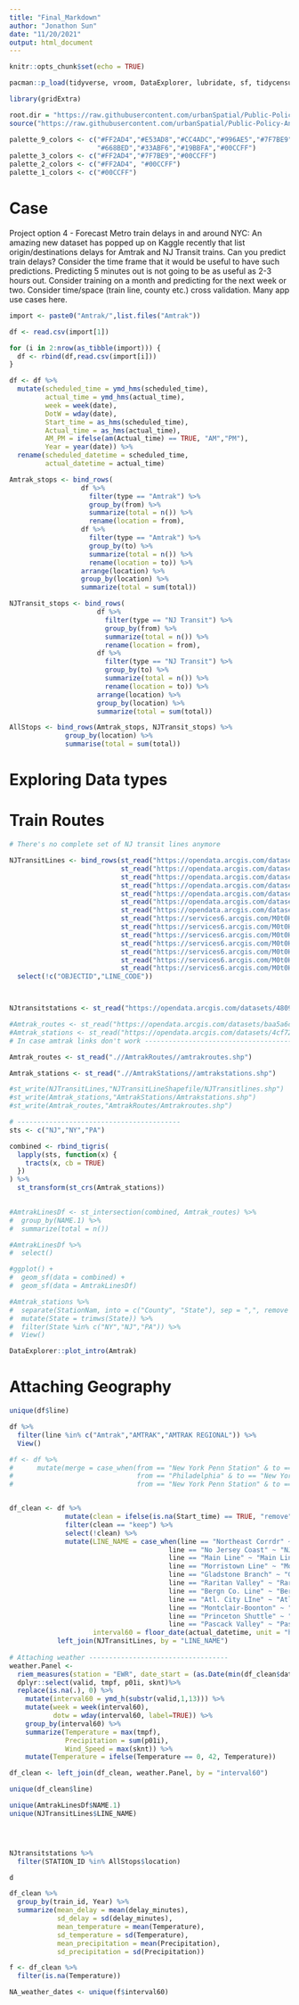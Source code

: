 ```yaml
---
title: "Final_Markdown"
author: "Jonathon Sun"
date: "11/20/2021"
output: html_document
---
```


```r
knitr::opts_chunk$set(echo = TRUE)

pacman::p_load(tidyverse, vroom, DataExplorer, lubridate, sf, tidycensus, tigris, hms, riem)

library(gridExtra)

root.dir = "https://raw.githubusercontent.com/urbanSpatial/Public-Policy-Analytics-Landing/master/DATA/"
source("https://raw.githubusercontent.com/urbanSpatial/Public-Policy-Analytics-Landing/master/functions.r")

palette_9_colors <- c("#FF2AD4","#E53AD8","#CC4ADC","#996AE5","#7F7BE9",
                      "#668BED","#33ABF6","#19BBFA","#00CCFF")
palette_3_colors <- c("#FF2AD4","#7F7BE9","#00CCFF")
palette_2_colors <- c("#FF2AD4", "#00CCFF")
palette_1_colors <- c("#00CCFF")
```

# Case
Project option 4 - Forecast Metro train delays in and around NYC: An amazing new dataset has popped up on Kaggle recently that list origin/destinations delays for Amtrak and NJ Transit trains. Can you predict train delays? Consider the time frame that it would be useful to have such predictions. Predicting 5 minutes out is not going to be as useful as 2-3 hours out. Consider training on a month and predicting for the next week or two. Consider time/space (train line, county etc.) cross validation. Many app use cases here.


```r
import <- paste0("Amtrak/",list.files("Amtrak"))

df <- read.csv(import[1])

for (i in 2:nrow(as_tibble(import))) {
  df <- rbind(df,read.csv(import[i]))
}

df <- df %>%
  mutate(scheduled_time = ymd_hms(scheduled_time),
         actual_time = ymd_hms(actual_time),
         week = week(date),
         DotW = wday(date),
         Start_time = as_hms(scheduled_time),
         Actual_time = as_hms(actual_time),
         AM_PM = ifelse(am(Actual_time) == TRUE, "AM","PM"),
         Year = year(date)) %>%
  rename(scheduled_datetime = scheduled_time,
         actual_datetime = actual_time)

Amtrak_stops <- bind_rows(
                  df %>%
                    filter(type == "Amtrak") %>%
                    group_by(from) %>%
                    summarize(total = n()) %>%
                    rename(location = from),
                  df %>%
                    filter(type == "Amtrak") %>%
                    group_by(to) %>%
                    summarize(total = n()) %>%
                    rename(location = to)) %>%
                  arrange(location) %>%
                  group_by(location) %>%
                  summarize(total = sum(total))

NJTransit_stops <- bind_rows(
                      df %>%
                        filter(type == "NJ Transit") %>%
                        group_by(from) %>%
                        summarize(total = n()) %>%
                        rename(location = from),
                      df %>%
                        filter(type == "NJ Transit") %>%
                        group_by(to) %>%
                        summarize(total = n()) %>%
                        rename(location = to)) %>%
                      arrange(location) %>%
                      group_by(location) %>%
                      summarize(total = sum(total))

AllStops <- bind_rows(Amtrak_stops, NJTransit_stops) %>%
              group_by(location) %>%
              summarise(total = sum(total))


```

# Exploring Data types




# Train Routes
```r
# There's no complete set of NJ transit lines anymore

NJTransitLines <- bind_rows(st_read("https://opendata.arcgis.com/datasets/fc24118ac4a0445da5e09f7692075757_13.geojson"),
                            st_read("https://opendata.arcgis.com/datasets/fc24118ac4a0445da5e09f7692075757_9.geojson"),
                            st_read("https://opendata.arcgis.com/datasets/fc24118ac4a0445da5e09f7692075757_3.geojson"),
                            st_read("https://opendata.arcgis.com/datasets/fc24118ac4a0445da5e09f7692075757_4.geojson"),
                            st_read("https://opendata.arcgis.com/datasets/fc24118ac4a0445da5e09f7692075757_1.geojson"),
                            st_read("https://opendata.arcgis.com/datasets/fc24118ac4a0445da5e09f7692075757_5.geojson"),
                            st_read("https://opendata.arcgis.com/datasets/fc24118ac4a0445da5e09f7692075757_0.geojson"),
                            st_read("https://services6.arcgis.com/M0t0HPE53pFK525U/arcgis/rest/services/NJTransit_Rail_Linea/FeatureServer/2/query?outFields=*&where=1%3D1&f=geojson"),
                            st_read("https://services6.arcgis.com/M0t0HPE53pFK525U/arcgis/rest/services/NJTransit_Rail_Linea/FeatureServer/6/query?outFields=*&where=1%3D1&f=geojson"),
                            st_read("https://services6.arcgis.com/M0t0HPE53pFK525U/arcgis/rest/services/NJTransit_Rail_Linea/FeatureServer/7/query?outFields=*&where=1%3D1&f=geojson"),
                            st_read("https://services6.arcgis.com/M0t0HPE53pFK525U/arcgis/rest/services/NJTransit_Rail_Linea/FeatureServer/8/query?outFields=*&where=1%3D1&f=geojson"),
                            st_read("https://services6.arcgis.com/M0t0HPE53pFK525U/arcgis/rest/services/NJTransit_Rail_Linea/FeatureServer/10/query?outFields=*&where=1%3D1&f=geojson"),
                            st_read("https://services6.arcgis.com/M0t0HPE53pFK525U/arcgis/rest/services/NJTransit_Rail_Linea/FeatureServer/11/query?outFields=*&where=1%3D1&f=geojson"),
                            st_read("https://services6.arcgis.com/M0t0HPE53pFK525U/arcgis/rest/services/NJTransit_Rail_Linea/FeatureServer/12/query?outFields=*&where=1%3D1&f=geojson")) %>%
  select(!c("OBJECTID","LINE_CODE"))



NJtransitstations <- st_read("https://opendata.arcgis.com/datasets/4809dada94c542e0beff00600ee930f6_0.geojson") 
```



```r
#Amtrak_routes <- st_read("https://opendata.arcgis.com/datasets/baa5a6c4d4ae4034850e99aaca38cfbb_0.geojson") 
#Amtrak_stations <- st_read("https://opendata.arcgis.com/datasets/4cf728602fa3428ba0a08d30efbb5f45_0.geojson")
# In case amtrak links don't work -------------------------------------

Amtrak_routes <- st_read(".//AmtrakRoutes//amtrakroutes.shp") 

Amtrak_stations <- st_read(".//AmtrakStations//amtrakstations.shp")

#st_write(NJTransitLines,"NJTransitLineShapefile/NJTransitlines.shp")
#st_write(Amtrak_stations,"AmtrakStations/Amtrakstations.shp")
#st_write(Amtrak_routes,"AmtrakRoutes/Amtrakroutes.shp")

# -----------------------------------------
sts <- c("NJ","NY","PA")

combined <- rbind_tigris(
  lapply(sts, function(x) {
    tracts(x, cb = TRUE)
  })
) %>%
  st_transform(st_crs(Amtrak_stations))
  

#AmtrakLinesDf <- st_intersection(combined, Amtrak_routes) %>%
#  group_by(NAME.1) %>%
#  summarize(total = n())

#AmtrakLinesDf %>%
#  select()

#ggplot() +
#  geom_sf(data = combined) +
#  geom_sf(data = AmtrakLinesDf)

#Amtrak_stations %>%
#  separate(StationNam, into = c("County", "State"), sep = ",", remove = FALSE) %>%
#  mutate(State = trimws(State)) %>%
#  filter(State %in% c("NY","NJ","PA")) %>%
#  View()
```



```r
DataExplorer::plot_intro(Amtrak)
```

# Attaching Geography
```r
unique(df$line)

df %>%
  filter(line %in% c("Amtrak","AMTRAK","AMTRAK REGIONAL")) %>%
  View()

#f <- df %>%
#      mutate(merge = case_when(from == "New York Penn Station" & to == "New York Penn Station" & line == "Amtrak" ~ "Winner",
#                               from == "Philadelphia" & to == "New York Penn Station" & line == "Amtrak" ~ "Something",
#                               from == "New York Penn Station" & to == "Philadelphia" & line == "Amtrak" ~ "Apple"))


df_clean <- df %>%
              mutate(clean = ifelse(is.na(Start_time) == TRUE, "remove","keep")) %>%
              filter(clean == "keep") %>%
              select(!clean) %>% 
              mutate(LINE_NAME = case_when(line == "Northeast Corrdr" ~ "Northeast Corridor",
                                        line == "No Jersey Coast" ~ "NJ Coast Line",
                                        line == "Main Line" ~ "Main Line",
                                        line == "Morristown Line" ~ "Morristown Line",
                                        line == "Gladstone Branch" ~ "Gladstone Branch",
                                        line == "Raritan Valley" ~ "Raritan Valley Line",
                                        line == "Bergn Co. Line" ~ "Bergen County Line",
                                        line == "Atl. City LIne" ~ "Atlnatic City Line",
                                        line == "Montclair-Boonton" ~ "Montclair-Boonton Line",
                                        line == "Princeton Shuttle" ~ "Princeton Dinky",
                                        line == "Pascack Valley" ~ "Pascack Valley Line"),
                     interval60 = floor_date(actual_datetime, unit = "hour")) %>%
            left_join(NJTransitLines, by = "LINE_NAME")
        
# Attaching weather -----------------------------------
weather.Panel <- 
  riem_measures(station = "EWR", date_start = (as.Date(min(df_clean$date))-5), date_end = (as.Date(max(df_clean$date))+5)) %>%
  dplyr::select(valid, tmpf, p01i, sknt)%>%
  replace(is.na(.), 0) %>%
    mutate(interval60 = ymd_h(substr(valid,1,13))) %>%
    mutate(week = week(interval60),
           dotw = wday(interval60, label=TRUE)) %>%
    group_by(interval60) %>%
    summarize(Temperature = max(tmpf),
              Precipitation = sum(p01i),
              Wind_Speed = max(sknt)) %>%
    mutate(Temperature = ifelse(Temperature == 0, 42, Temperature))

df_clean <- left_join(df_clean, weather.Panel, by = "interval60")

unique(df_clean$line)

unique(AmtrakLinesDf$NAME.1)
unique(NJTransitLines$LINE_NAME)




NJtransitstations %>%
  filter(STATION_ID %in% AllStops$location) 

d

```



```r
df_clean %>%
  group_by(train_id, Year) %>%
  summarize(mean_delay = mean(delay_minutes),
            sd_delay = sd(delay_minutes),
            mean_temperature = mean(Temperature),
            sd_temperature = sd(Temperature),
            mean_precipitation = mean(Precipitation),
            sd_precipitation = sd(Precipitation))

f <- df_clean %>%
  filter(is.na(Temperature))

NA_weather_dates <- unique(f$interval60)

```